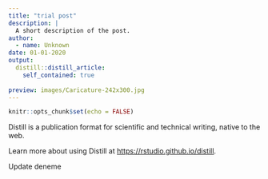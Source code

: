 ```yaml
---
title: "trial post"
description: |
  A short description of the post.
author:
  - name: Unknown
date: 01-01-2020
output:
  distill::distill_article:
    self_contained: true
    
preview: images/Caricature-242x300.jpg
---
```


```r
knitr::opts_chunk$set(echo = FALSE)
```

Distill is a publication format for scientific and technical writing, native to the web.

Learn more about using Distill at <https://rstudio.github.io/distill>.

Update deneme